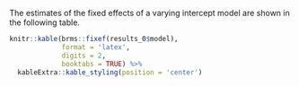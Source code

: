 The estimates of the fixed effects of a varying intercept model are shown in the following table.
```r
knitr::kable(brms::fixef(results_0$model),
             format = 'latex',
             digits = 2,
             booktabs = TRUE) %>% 
  kableExtra::kable_styling(position = 'center')
```